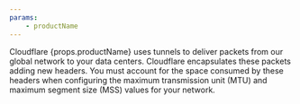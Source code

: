 ```yaml
---
params:
	- productName
---
```



Cloudflare {props.productName} uses tunnels to deliver packets from our global network to your data centers. Cloudflare encapsulates these packets adding new headers. You must account for the space consumed by these headers when configuring the maximum transmission unit (MTU) and maximum segment size (MSS) values for your network.
